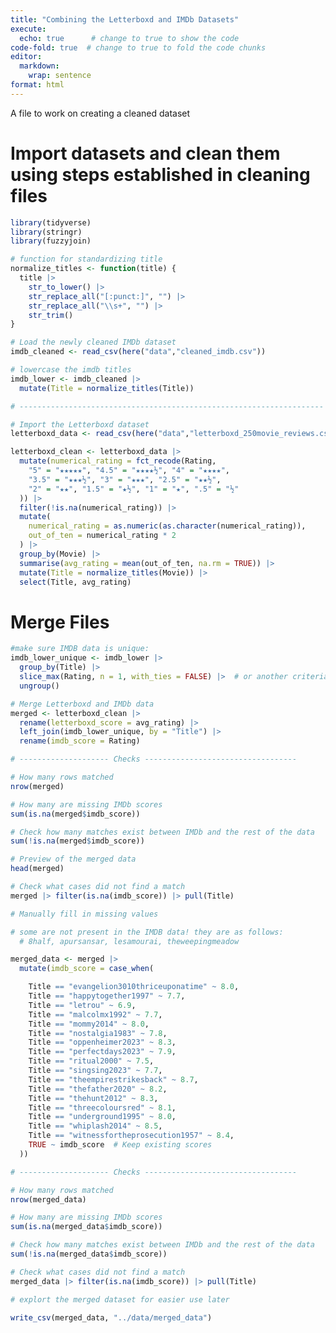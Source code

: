```yaml
---
title: "Combining the Letterboxd and IMDb Datasets"
execute: 
  echo: true      # change to true to show the code
code-fold: true  # change to true to fold the code chunks
editor: 
  markdown: 
    wrap: sentence
format: html
---
```


A file to work on creating a cleaned dataset 

# Import datasets and clean them using steps established in cleaning files {.unnumbered}
```r
library(tidyverse)
library(stringr)
library(fuzzyjoin)

# function for standardizing title
normalize_titles <- function(title) {
  title |>
    str_to_lower() |>
    str_replace_all("[:punct:]", "") |>
    str_replace_all("\\s+", "") |>
    str_trim()
}

# Load the newly cleaned IMDb dataset
imdb_cleaned <- read_csv(here("data","cleaned_imdb.csv"))

# lowercase the imdb titles
imdb_lower <- imdb_cleaned |>
  mutate(Title = normalize_titles(Title))

# --------------------------------------------------------------------

# Import the Letterboxd dataset
letterboxd_data <- read_csv(here("data","letterboxd_250movie_reviews.csv"))

letterboxd_clean <- letterboxd_data |>
  mutate(numerical_rating = fct_recode(Rating,
    "5" = "★★★★★", "4.5" = "★★★★½", "4" = "★★★★",
    "3.5" = "★★★½", "3" = "★★★", "2.5" = "★★½",
    "2" = "★★", "1.5" = "★½", "1" = "★", ".5" = "½"
  )) |>
  filter(!is.na(numerical_rating)) |>
  mutate(
    numerical_rating = as.numeric(as.character(numerical_rating)),
    out_of_ten = numerical_rating * 2
  ) |>
  group_by(Movie) |>
  summarise(avg_rating = mean(out_of_ten, na.rm = TRUE)) |>
  mutate(Title = normalize_titles(Movie)) |>
  select(Title, avg_rating)


```
# Merge Files {.unnumbered}

```r

#make sure IMDB data is unique:
imdb_lower_unique <- imdb_lower |>
  group_by(Title) |>
  slice_max(Rating, n = 1, with_ties = FALSE) |>  # or another criteria
  ungroup()

# Merge Letterboxd and IMDb data
merged <- letterboxd_clean |>
  rename(letterboxd_score = avg_rating) |>
  left_join(imdb_lower_unique, by = "Title") |>
  rename(imdb_score = Rating)

# -------------------- Checks ----------------------------------

# How many rows matched
nrow(merged)

# How many are missing IMDb scores
sum(is.na(merged$imdb_score))

# Check how many matches exist between IMDb and the rest of the data
sum(!is.na(merged$imdb_score))

# Preview of the merged data
head(merged)

# Check what cases did not find a match
merged |> filter(is.na(imdb_score)) |> pull(Title)

```

```r
# Manually fill in missing values

# some are not present in the IMDB data! they are as follows:
  # 8half, apursansar, lesamourai, theweepingmeadow                

merged_data <- merged |> 
  mutate(imdb_score = case_when(

    Title == "evangelion3010thriceuponatime" ~ 8.0,
    Title == "happytogether1997" ~ 7.7,
    Title == "letrou" ~ 6.9,
    Title == "malcolmx1992" ~ 7.7,
    Title == "mommy2014" ~ 8.0,
    Title == "nostalgia1983" ~ 7.8,
    Title == "oppenheimer2023" ~ 8.3,
    Title == "perfectdays2023" ~ 7.9,
    Title == "ritual2000" ~ 7.5,
    Title == "singsing2023" ~ 7.7,
    Title == "theempirestrikesback" ~ 8.7,
    Title == "thefather2020" ~ 8.2,
    Title == "thehunt2012" ~ 8.3,
    Title == "threecoloursred" ~ 8.1,
    Title == "underground1995" ~ 8.0,
    Title == "whiplash2014" ~ 8.5,
    Title == "witnessfortheprosecution1957" ~ 8.4,
    TRUE ~ imdb_score  # Keep existing scores
  ))

# -------------------- Checks ----------------------------------

# How many rows matched
nrow(merged_data)

# How many are missing IMDb scores
sum(is.na(merged_data$imdb_score))

# Check how many matches exist between IMDb and the rest of the data
sum(!is.na(merged_data$imdb_score))

# Check what cases did not find a match
merged_data |> filter(is.na(imdb_score)) |> pull(Title)

```

```r
# explort the merged dataset for easier use later

write_csv(merged_data, "../data/merged_data")

```




